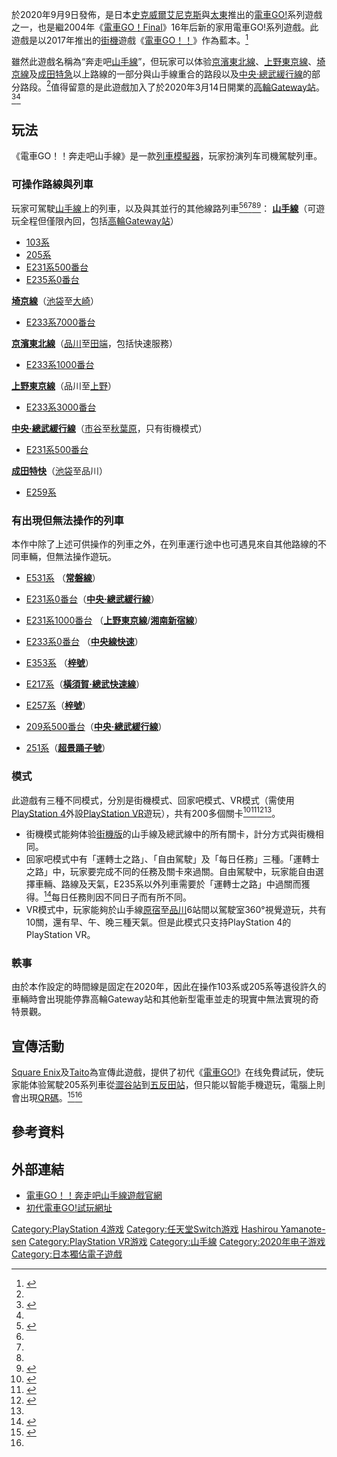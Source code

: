 {{NoteTA
| G1 = Games
}}
{{Infobox VG
| title       = 電車GO！！奔走吧山手線
| japanese    = 電車でGO！！ はしろう山手線
| english     = 
| image       = File:Densha de GO!! Wa shirō Yamanotesen logo.png
| caption     = 
| genre       = [[列車模擬器|列車模擬駕駛]]
| platforms   = [[PlayStation_4|PlayStation 4]]、[[任天堂Switch|任天堂Switch]]
| developer   = [[史克威尔艾尼克斯|史克威爾艾尼克斯]]、[[太東|太東]]
| publisher   = 史克威爾艾尼克斯、太東
| director    = 石原光
| producer    = 野本遼
| designer    = 
| writer      = 尾崎義規
| programmer  = 
| composer    = 
| artist      = 
| series      = [[電車GO!系列|電車GO!系列]]
| engine      = 
| modes       = 1人
| released    = '''PlayStation 4'''{{vgr|JP|2020年12月3日}}'''任天堂Switch'''{{vgr|JP|2021年3月18日}}
| onlinegame  = 
| shutdown    =
}}

{{vgname|電車GO！！奔走吧山手線|ja=電車でGO！！はしろう山手線}}於2020年9月9日發佈，是日本[[史克威尔艾尼克斯|史克威爾艾尼克斯]]與[[太東|太東]]推出的[[電車GO!系列|電車GO!]]系列遊戲之一，也是繼2004年《[[電車GO!Final|電車GO！Final]]》16年后新的家用電車GO!系列遊戲。此遊戲是以2017年推出的[[街機|街機]]遊戲《[[電車GO！！|電車GO！！]]》作為藍本。<ref name=":0">{{Cite web|title=家用機做車長 日本最繁忙線路《電車 GO！！奔走吧山手線》年尾發售|url=https://www.gameapps.hk/news/40972/Densha-GO|accessdate=|author=|date=2020-09-09|last=|format=|work=香港手機遊戲網|publisher=|language=zh-HK}}</ref>

雖然此遊戲名稱為“奔走吧[[山手線|山手線]]”，但玩家可以体验[[京濱東北線|京濱東北線]]、[[上野東京線|上野東京線]]、[[埼京線|埼京線]]及[[成田特急|成田特急]]以上路線的一部分與山手線重合的路段以及[[中央·總武緩行線|中央·總武緩行線]]的部分路段。<ref name=":0" />值得留意的是此遊戲加入了於2020年3月14日開業的[[高輪Gateway站|高輪Gateway站]]。<ref name=":5">{{Cite web|title=電車GO！！奔走吧山手線官網|url=https://www.jp.square-enix.com/denshadego|accessdate=|author=|date=|format=|publisher=|language=}}</ref><ref name=":0" />

== 玩法 ==

《電車GO！！奔走吧山手線》是一款[[列車模擬器|列車模擬器]]，玩家扮演列车司機駕駛列車。

=== 可操作路線與列車 ===

玩家可駕駛[[山手線|山手線]]上的列車，以及與其並行的其他線路列車<ref name=":1">{{Cite web|title=『電車でGO！！ はしろう山手線』生放送で出発進行！|url=https://youtube.com/watch?feature=youtu.be&v=xZfjvMhFWXQ|accessdate=|author=|date=2020-09-24|format=YouTube|publisher=|language=ja}}</ref><ref name=":2" /><ref name=":3" /><ref name=":4" /><ref>{{cite web |author1=Sam |title=【TGS 20】《電車向前走！！奔馳吧山手線》曝光實機遊玩影片 收錄超過 200 種駕駛任務 |url=https://gnn.gamer.com.tw/detail.php?sn=203818 |website=巴哈姆特電玩資訊站 |publisher=旺普網路資訊股份 |accessdate=2020-09-30 |date=2020-09-25}}</ref>：
{{col-begin}}
{{col-3}}
'''[[山手線|山手線]]'''（可遊玩全程但僅限內回，包括[[高輪Gateway站|高輪Gateway站]]）
*[[103系|103系]]
*[[205系|205系]]
*[[E231系#500番台|E231系500番台]]
*[[E235系#0番台|E235系0番台]]
{{col-3}}
'''[[埼京線|埼京線]]'''（[[池袋站|池袋]]至[[大崎站|大崎]]）
* [[JR東日本E233系電力動車組#7000番台（埼京線）|E233系7000番台]]
'''[[京濱東北線|京濱東北線]]'''（[[品川站|品川]]至[[田端站|田端]]，包括快速服務）
*[[JR東日本E233系電力動車組#1000番台（京濱東北線）|E233系1000番台]]
'''[[上野東京線|上野東京線]]'''（品川至[[上野站|上野]]）
*[[JR東日本E233系電力動車組#3000番台（東海道線－宇都宮線－高崎線）|E233系3000番台]]
{{col-3}}
'''[[中央·總武緩行線|中央·總武緩行線]]'''（[[市谷站|市谷]]至[[秋葉原站|秋葉原]]，只有街機模式）
*[[E231系#500番台|E231系500番台]]
'''[[成田特快|成田特快]]'''（[[池袋站|池袋]]至品川）
*[[E259系|E259系]]
{{col-end}}

===有出現但無法操作的列車===
本作中除了上述可供操作的列車之外，在列車運行途中也可遇見來自其他路線的不同車輛，但無法操作遊玩。

*[[JR东日本E531系电力动车组|E531系]] （'''[[常磐線|常磐線]]'''）

*[[E231系#0番台|E231系0番台]]（'''[[中央·總武緩行線|中央·總武緩行線]]'''）

*[[E231系#1000番台|E231系1000番台]] （'''[[上野東京線|上野東京線]]'''/'''[[湘南新宿線|湘南新宿線]]'''）

*[[E233系#0番台（中央線）|E233系0番台]] （'''[[中央線快速|中央線快速]]'''）

*[[E353系|E353系]] （'''[[梓號列車|梓號]]'''）

*[[E217系|E217系]]（'''[[橫須賀·總武快速線|橫須賀·總武快速線]]'''）

*[[E257系|E257系]]（'''[[梓號列車|梓號]]'''）

*[[209系#500番台|209系500番台]]（'''[[中央·總武緩行線|中央·總武緩行線]]'''）

*[[JR東日本251系电力动车组|251系]]（'''[[踊子號列車|超景踊子號]]'''）

=== 模式 ===

此遊戲有三種不同模式，分別是街機模式、回家吧模式、VR模式（需使用[[PlayStation_4|PlayStation 4]]外設[[PlayStation_VR|PlayStation VR]]遊玩），共有200多個關卡<ref name=":2">{{Cite web|title=「電車でGO！！はしろう山手線」ぐるっと一周できるリアルな山手線や登場車両、ゲームモードなどゲーム詳細を紹介！｜ゲーム情報サイト Gamer|url=https://www.gamer.ne.jp/news/202009240085/|accessdate=|author=|date=2020-09-24|last=|format=|work=www.gamer.ne.jp|publisher=|language=ja}}</ref><ref name=":3">{{Cite web|title=【TGS2020】『電車でGO！！ はしろう山手線』、PS4版を初めて実機で紹介！ VRモードも！|url=https://corocoro.jp/134314/|accessdate=|author=|date=2020-09-24|format=|work=コロコロオンライン|publisher=|language=ja}}</ref><ref name=":4">{{Cite web|title=最高評価は「光の運転士」!? PS4/Switch「電車でGO！！ はしろう山手線」、収録車両やゲームモードなど最新情報を公開|url=https://game.watch.impress.co.jp/docs/news/1278848.html|accessdate=|author=|date=2020-09-24|last=|format=|work=GAME Watch|publisher=|language=ja}}</ref><ref name=":1" />。
* 街機模式能夠体验[[電車GO！！|街機版]]的山手線及總武線中的所有關卡，計分方式與街機相同。
* 回家吧模式中有「運轉士之路」、「自由駕駛」及「每日任務」三種。「運轉士之路」中，玩家要完成不同的任務及關卡來過關。自由駕駛中，玩家能自由選擇車輛、路線及天氣，E235系以外列車需要於「運轉士之路」中過關而獲得。<ref>{{Cite web|title=『電車でGO！！はしろう山手線』で安全運転！【ファミ通LIVE MC:亜咲花 #071】|url=https://www.youtube.com/watch?v=E-CrWaVqYzo|accessdate=|author=|date=2020-11-26|format=YouTube|publisher=ファミ通TUBE|language=ja}}</ref>每日任務則因不同日子而有所不同。
* VR模式中，玩家能夠於山手線[[原宿站|原宿]]至[[品川站|品川]]6站間以駕駛室360°視覺遊玩，共有10關，還有早、午、晚三種天氣。但是此模式只支持PlayStation 4的PlayStation VR。

=== 軼事 ===

由於本作設定的時間線是固定在2020年，因此在操作103系或205系等退役許久的車輛時會出現能停靠高輪Gateway站和其他新型電車並走的現實中無法實現的奇特景觀。

==宣傳活動==

[[Square_Enix|Square Enix]]及[[Taito|Taito]]為宣傳此遊戲，提供了初代《[[電車GO!|電車GO!]]》在线免費試玩，使玩家能体验駕駛205系列車從[[澀谷站|澀谷站]]到[[五反田站|五反田站]]，但只能以智能手機遊玩，電腦上則會出現[[QR碼|QR碼]]。<ref>{{Cite web|title=初代《電車GO!》免安裝免費玩【有片睇】在東京開山手線列車再現度十足|url=https://unwire.hk/2020/09/20/first-generation-train-go-go-web-game-test-and-play/game-channel/|accessdate=|author=|date=2020-09-20|format=|work=unwire.hk|publisher=|language=zh-HK}}</ref><ref name=":5" />

==參考資料==
{{reflist}}

==外部連結==
*[https://www.jp.square-enix.com/denshadego 電車GO！！奔走吧山手線遊戲官網]
*[https://www.jp.square-enix.com/denshadego/syodai 初代電車GO!試玩網址]

{{電車GO!系列}}

{{DEFAULTSORT:Densha De Go Hashirou Yamanote-sen}}
[[Category:PlayStation_4游戏|Category:PlayStation 4游戏]]
[[Category:任天堂Switch游戏|Category:任天堂Switch游戏]]
[[Category:电车GO!系列|Hashirou Yamanote-sen]]
[[Category:PlayStation_VR游戏|Category:PlayStation VR游戏]]
[[Category:山手線|Category:山手線]]
[[Category:2020年电子游戏|Category:2020年电子游戏]]
[[Category:日本獨佔電子遊戲|Category:日本獨佔電子遊戲]]